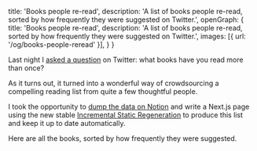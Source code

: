 
  title: 'Books people re-read',
  description: 'A list of books people re-read, sorted by how frequently they were suggested on Twitter.',
  openGraph: {
    title: 'Books people re-read',
    description: 'A list of books people re-read, sorted by how frequently they were suggested on Twitter.',
    images: [{ url: '/og/books-people-reread' }],
  }
}

Last night I [asked a question](https://twitter.com/rauchg/status/1289761175253602305) on Twitter: what books have you read more than once?

As it turns out, it turned into a wonderful way of crowdsourcing a compelling reading list from quite a few thoughtful people.

I took the opportunity to [dump the data on Notion](https://rauchg.notion.site/fa0a337c38074aa9b30fdddc6ef4ec2e?v=29294b4b7b0f405f8f5eaf4454c258a2) and write a Next.js page using the new stable [Incremental Static Regeneration](https://nextjs.org/blog/next-9-5#stable-incremental-static-regeneration) to produce this list and keep it up to date automatically.

Here are all the books, sorted by how frequently they were suggested.

<div className="w-screen absolute left-0 mt-5 mb-[100%]">
  <Books />
</div>
